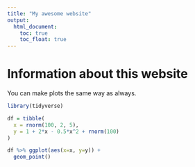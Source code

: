 ```yaml
---
title: "My awesome website"
output: 
  html_document:
    toc: true
    toc_float: true
---
```


# Information about this website

You can make plots the same way as always. 

```r

library(tidyverse)

df = tibble(
  x = rnorm(100, 2, 5), 
  y = 1 + 2*x - 0.5*x^2 + rnorm(100)
)

df %>% ggplot(aes(x=x, y=y)) +
  geom_point()

```

